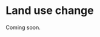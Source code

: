 # Land use change {#sec-landusechange}

Coming soon.

<!-- Useful figure: -->
<!-- https://nca2023.globalchange.gov/all-figures/#6 -->
